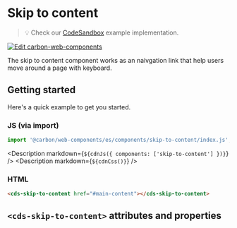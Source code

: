 
# Skip to content

> 💡 Check our
> [CodeSandbox](https://codesandbox.io/s/github/carbon-design-system/carbon-for-ibm-dotcom/tree/feat/cwc-v2/packages/carbon-web-components/examples/codesandbox/basic/components/skip-to-content)
> example implementation.

[![Edit carbon-web-components](https://codesandbox.io/static/img/play-codesandbox.svg)](https://codesandbox.io/s/github/carbon-design-system/carbon-for-ibm-dotcom/tree/feat/cwc-v2/packages/carbon-web-components/examples/codesandbox/basic/components/skip-to-content)

The skip to content component works as an naivgation link that help users move
around a page with keyboard.

## Getting started

Here's a quick example to get you started.

### JS (via import)

```javascript
import '@carbon/web-components/es/components/skip-to-content/index.js';
```

<Description markdown={`${cdnJs({ components: ['skip-to-content'] })}`} />
<Description markdown={`${cdnCss()}`} />

### HTML

```html
<cds-skip-to-content href="#main-content"></cds-skip-to-content>
```

## `<cds-skip-to-content>` attributes and properties

<Props of="cds-skip-to-content" />
